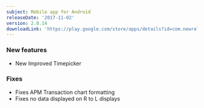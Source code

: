 ```yaml
---
subject: Mobile app for Android
releaseDate: '2017-11-02'
version: 2.8.14
downloadLink: 'https://play.google.com/store/apps/details?id=com.newrelic.rpm&hl=en'
---
```


### New features

* New Improved Timepicker

### Fixes

* Fixes APM Transaction chart formatting
* Fixes no data displayed on R to L displays
